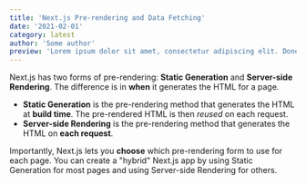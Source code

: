 ```yaml
---
title: 'Next.js Pre-rendering and Data Fetching'
date: '2021-02-01'
category: latest
author: 'Some author'
preview: 'Lorem ipsum dolor sit amet, consectetur adipiscing elit. Donec euismod, nisl eget fermentum aliquam, leo nisl ultricies nunc, quis aliquam nisl nunc quis nisl. Sed euismod, nisl eget fermentum aliquam, leo nisl ultricies nunc, quis aliquam nisl nunc quis nisl.'
---
```


Next.js has two forms of pre-rendering: **Static Generation** and **Server-side Rendering**. The difference is in **when** it generates the HTML for a page.

- **Static Generation** is the pre-rendering method that generates the HTML at **build time**. The pre-rendered HTML is then _reused_ on each request.
- **Server-side Rendering** is the pre-rendering method that generates the HTML on **each request**.

Importantly, Next.js lets you **choose** which pre-rendering form to use for each page. You can create a "hybrid" Next.js app by using Static Generation for most pages and using Server-side Rendering for others.
